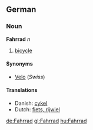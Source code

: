 ==German==
===Noun===
'''Fahrrad''' ''n''

# [[bicycle]]

====Synonyms====
*[[Velo]] (''Swiss'')

====Translations====
*Danish: [[cykel]]
*Dutch: [[fiets, rijwiel]]

[[de:Fahrrad]]
[[gl:Fahrrad]]
[[hu:Fahrrad]]